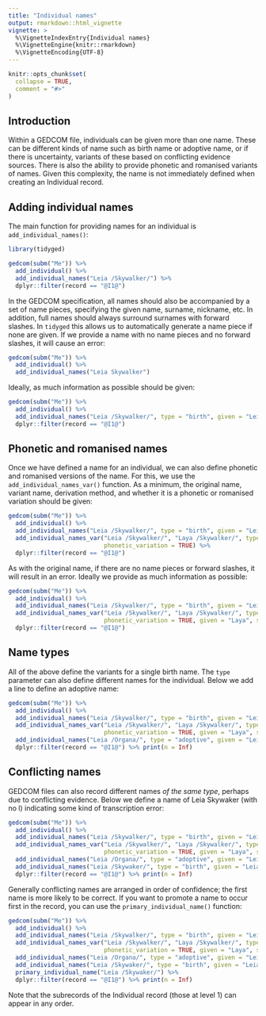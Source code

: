 ```yaml
---
title: "Individual names"
output: rmarkdown::html_vignette
vignette: >
  %\VignetteIndexEntry{Individual names}
  %\VignetteEngine{knitr::rmarkdown}
  %\VignetteEncoding{UTF-8}
---
```


```r
knitr::opts_chunk$set(
  collapse = TRUE,
  comment = "#>"
)
```


## Introduction

Within a GEDCOM file, individuals can be given more than one name. These can be different kinds of name such as birth name or adoptive name, or if there is uncertainty, variants of these based on conflicting evidence sources. There is also the ability to provide phonetic and romanised variants of names. Given this complexity, the name is not immediately defined when creating an Individual record.

## Adding individual names

The main function for providing names for an individual is `add_individual_names()`:

```r
library(tidyged)

gedcom(subm("Me")) %>% 
  add_individual() %>% 
  add_individual_names("Leia /Skywalker/") %>% 
  dplyr::filter(record == "@I1@")
```

In the GEDCOM specification, all names should also be accompanied by a set of name pieces, specifying the given name, surname, nickname, etc. In addition, full names should always surround surnames with forward slashes. In `tidyged` this allows us to automatically generate a name piece if none are given. If we provide a name with no name pieces and no forward slashes, it will cause an error:

```r
gedcom(subm("Me")) %>% 
  add_individual() %>% 
  add_individual_names("Leia Skywalker")
```

Ideally, as much information as possible should be given:

```r
gedcom(subm("Me")) %>% 
  add_individual() %>% 
  add_individual_names("Leia /Skywalker/", type = "birth", given = "Leia", surname = "Skywalker") %>% 
  dplyr::filter(record == "@I1@")
```

## Phonetic and romanised names

Once we have defined a name for an individual, we can also define phonetic and romanised versions of the name. For this, we use the `add_individual_names_var()` function. As a minimum, the original name, variant name, derivation method, and whether it is a phonetic or romanised variation should be given:

```r
gedcom(subm("Me")) %>% 
  add_individual() %>% 
  add_individual_names("Leia /Skywalker/", type = "birth", given = "Leia", surname = "Skywalker") %>% 
  add_individual_names_var("Leia /Skywalker/", "Laya /Skywalker/", type = "As spoken",
                           phonetic_variation = TRUE) %>% 
  dplyr::filter(record == "@I1@")
```


As with the original name, if there are no name pieces or forward slashes, it will result in an error. Ideally we provide as much information as possible:

```r
gedcom(subm("Me")) %>% 
  add_individual() %>% 
  add_individual_names("Leia /Skywalker/", type = "birth", given = "Leia", surname = "Skywalker") %>% 
  add_individual_names_var("Leia /Skywalker/", "Laya /Skywalker/", type = "As spoken", 
                           phonetic_variation = TRUE, given = "Laya", surname = "Skywalker") %>% 
  dplyr::filter(record == "@I1@")
```


## Name types

All of the above define the variants for a single birth name. The `type` parameter can also define different names for the individual. Below we add a line to define an adoptive name:

```r
gedcom(subm("Me")) %>% 
  add_individual() %>% 
  add_individual_names("Leia /Skywalker/", type = "birth", given = "Leia", surname = "Skywalker") %>% 
  add_individual_names_var("Leia /Skywalker/", "Laya /Skywalker/", type = "As spoken", 
                           phonetic_variation = TRUE, given = "Laya", surname = "Skywalker") %>% 
  add_individual_names("Leia /Organa/", type = "adoptive", given = "Leia", surname = "Organa") %>% 
  dplyr::filter(record == "@I1@") %>% print(n = Inf)
```

## Conflicting names

GEDCOM files can also record different names *of the same type*, perhaps due to conflicting evidence. Below we define a name of Leia Skywaker (with no l) indicating some kind of transcription error:

```r
gedcom(subm("Me")) %>% 
  add_individual() %>% 
  add_individual_names("Leia /Skywalker/", type = "birth", given = "Leia", surname = "Skywalker") %>% 
  add_individual_names_var("Leia /Skywalker/", "Laya /Skywalker/", type = "As spoken", 
                           phonetic_variation = TRUE, given = "Laya", surname = "Skywalker") %>% 
  add_individual_names("Leia /Organa/", type = "adoptive", given = "Leia", surname = "Organa") %>% 
  add_individual_names("Leia /Skywaker/", type = "birth", given = "Leia", surname = "Skywaker") %>%
  dplyr::filter(record == "@I1@") %>% print(n = Inf)
```

Generally conflicting names are arranged in order of confidence; the first name is more likely to be correct. If you want to promote a name to occur first in the record, you can use the `primary_individual_name()` function:

```r
gedcom(subm("Me")) %>% 
  add_individual() %>% 
  add_individual_names("Leia /Skywalker/", type = "birth", given = "Leia", surname = "Skywalker") %>% 
  add_individual_names_var("Leia /Skywalker/", "Laya /Skywalker/", type = "As spoken", 
                           phonetic_variation = TRUE, given = "Laya", surname = "Skywalker") %>% 
  add_individual_names("Leia /Organa/", type = "adoptive", given = "Leia", surname = "Organa") %>% 
  add_individual_names("Leia /Skywaker/", type = "birth", given = "Leia", surname = "Skywaker") %>%
  primary_individual_name("Leia /Skywaker/") %>% 
  dplyr::filter(record == "@I1@") %>% print(n = Inf)
```

Note that the subrecords of the Individual record (those at level 1) can appear in any order.



